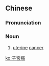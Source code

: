 {{also|子宫癌}}
==Chinese==
{{zh-forms|s=子宫癌|type=21}}

===Pronunciation===
{{zh-pron
|m=zǐgōng癌
|c=zi2 gung1 ngaam4
|cat=n
}}

===Noun===
{{zh-noun}}

# [[uterine]] [[cancer]]

[[ko:子宮癌]]